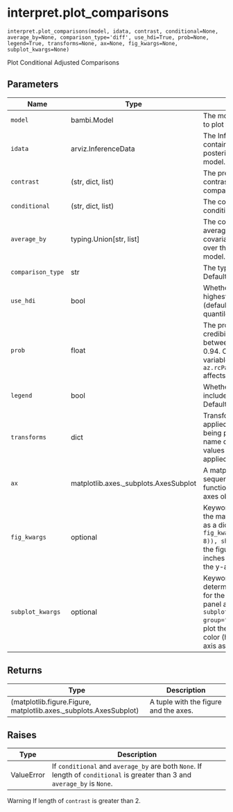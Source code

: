 # interpret.plot_comparisons { #bambi.interpret.plot_comparisons }

`interpret.plot_comparisons(model, idata, contrast, conditional=None, average_by=None, comparison_type='diff', use_hdi=True, prob=None, legend=True, transforms=None, ax=None, fig_kwargs=None, subplot_kwargs=None)`

Plot Conditional Adjusted Comparisons

## Parameters

| Name              | Type                                  | Description                                                                                                                                                                                                                                                             | Default    |
|-------------------|---------------------------------------|-------------------------------------------------------------------------------------------------------------------------------------------------------------------------------------------------------------------------------------------------------------------------|------------|
| `model`           | bambi.Model                           | The model for which we want to plot the predictions.                                                                                                                                                                                                                    | _required_ |
| `idata`           | arviz.InferenceData                   | The InferenceData object that contains the samples from the posterior distribution of the model.                                                                                                                                                                        | _required_ |
| `contrast`        | (str, dict, list)                     | The predictor name whose contrast we would like to compare.                                                                                                                                                                                                             | _required_ |
| `conditional`     | (str, dict, list)                     | The covariates we would like to condition on.                                                                                                                                                                                                                           | `None`     |
| `average_by`      | typing.Union\[str, list\]             | The covariates we would like to average by. The passed covariate(s) will marginalize over the other covariates in the model. Defaults to ``None``.                                                                                                                      | `None`     |
| `comparison_type` | str                                   | The type of comparison to plot. Defaults to 'diff'.                                                                                                                                                                                                                     | `'diff'`   |
| `use_hdi`         | bool                                  | Whether to compute the highest density interval (defaults to True) or the quantiles.                                                                                                                                                                                    | `True`     |
| `prob`            | float                                 | The probability for the credibility intervals. Must be between 0 and 1. Defaults to 0.94. Changing the global variable ``az.rcParam["stats.hdi_prob"]`` affects this default.                                                                                           | `None`     |
| `legend`          | bool                                  | Whether to automatically include a legend in the plot. Defaults to ``True``.                                                                                                                                                                                            | `True`     |
| `transforms`      | dict                                  | Transformations that are applied to each of the variables being plotted. The keys are the name of the variables, and the values are functions to be applied. Defaults to ``None``.                                                                                      | `None`     |
| `ax`              | matplotlib.axes._subplots.AxesSubplot | A matplotlib axes object or a sequence of them. If None, this function instantiates a new axes object. Defaults to ``None``.                                                                                                                                            | `None`     |
| `fig_kwargs`      | optional                              | Keyword arguments passed to the matplotlib figure function as a dict. For example, ``fig_kwargs=dict(figsize=(11, 8)), sharey=True`` would make the figure 11 inches wide by 8 inches high and would share the y-axis values.                                           | `None`     |
| `subplot_kwargs`  | optional                              | Keyword arguments used to determine the covariates used for the horizontal, group, and panel axes. For example, ``subplot_kwargs=dict(main="x", group="y", panel="z")`` would plot the horizontal axis as ``x``, the color (hue) as ``y``, and the panel axis as ``z``. | `None`     |

## Returns

| Type                                                              | Description                           |
|-------------------------------------------------------------------|---------------------------------------|
| (matplotlib.figure.Figure, matplotlib.axes._subplots.AxesSubplot) | A tuple with the figure and the axes. |

## Raises

| Type       | Description                                                                                                                             |
|------------|-----------------------------------------------------------------------------------------------------------------------------------------|
| ValueError | If ``conditional`` and ``average_by`` are both ``None``. If length of ``conditional`` is greater than 3 and ``average_by`` is ``None``. |

Warning
    If length of ``contrast`` is greater than 2.